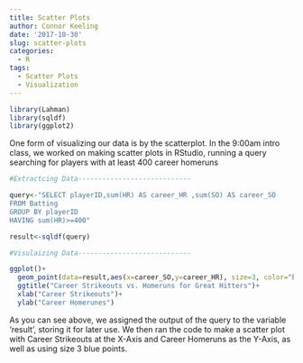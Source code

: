 ```yaml
---
title: Scatter Plots
author: Connor Keeling
date: '2017-10-30'
slug: scatter-plots
categories:
  - R
tags:
  - Scatter Plots
  - Visualization
---
```


```r
library(Lahman)
library(sqldf)
library(ggplot2)
```

 One form of visualizing our data is by the scatterplot. In the 9:00am intro class, we worked on making scatter plots in RStudio, running a query searching for players with at least 400 career homeruns

```r
#Extractcing Data----------------------------

query<-"SELECT playerID,sum(HR) AS career_HR ,sum(SO) AS career_SO 
FROM Batting
GROUP BY playerID
HAVING sum(HR)>=400"

result<-sqldf(query)

#Visulaizing Data----------------------------

ggplot()+
  geom_point(data=result,aes(x=career_SO,y=career_HR), size=3, color="blue")+
  ggtitle("Career Strikeouts vs. Homeruns for Great Hitters")+
  xlab("Career Strikeouts")+
  ylab("Career Homerunes")
```

As you can see above, we assigned the output of the query to the variable 'result', storing it for later use. We then ran the code to make a scatter plot with Career Strikeouts at the X-Axis and Career Homeruns as the Y-Axis, as well as using size 3 blue points.